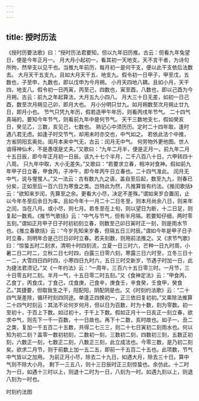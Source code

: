 ```yaml
---
---
---
```

title: 授时历法
---




《授时历要法歌》曰：“授时历法君要知，但以九年旧历推。古云：但看九年兔望日，便是今年正月一。 月大月小起初一，看其初一天地支。天不言干者，为诗句所拘，然举支以见干也。当推九年前历，每月初一是何干支，便以此干支依后法数去。 大月天干五支九，且如大月天干五、地支九。假令初一日甲子，甲至戊，五数也，子至申，九数也，即以戊申为今月朔。 小月天四地八耦。且如小月，天干四，地支八。假令初一日丙寅，丙至己，四数也，寅至酉，八数也，即以己酉为今月朔。古云：前九之年起算法，大月五九小四八。 月大三十日无差，如初一日己酉，数至次月朔见己卯，即月大也。 月小分明只廿九。如月朔数至次月朔止廿九日，即月小也。 节气只凭九年历，假若造甲午年历，则看丙戌年节气。 二十四气真端的。要知今年节气，则看前九年中是何节气。 天干三数地支七，假如癸亥日，癸见乙，三数，亥见己，七数也。 熟记心中须历历。定时二十四年取，逢时遇八君无虑。如逢子时交节气，却用未时亦交也，中气如之。 若依此法个中推，方省阴阳玄奥处。闺月本来中气无，古云：闰月无中气。 何劳物外更他图。世人谙得神仙术，不是愚氓是丈夫。”又歌曰：“九年二月半，便是正月一。前九年二月十五日辰，即今年正月初一日辰。该九十七个半月，二千八百八十日，六甲转四十八周。 只九年中取，大小无差失。”又歌曰：“若要求立春，相冲对食神。假如前九年甲子日立春，甲食丙，子冲午，即今年丙午日立春也。二十四气准此。 闰月无中气，说与惺惺人。”又一法云：古有数九九之语，盖自至后起，数至九九，则春已分矣，正如至后一百六日为寒食之类。岂特此为然，凡推算皆有约法。《推闰歌括》云：“欲知来岁闰，先算至之余。更看大小尽，决定不差殊。”谓如来岁合置闰，止以今年冬至后余日为率。且如今年十一月二十二日冬至，则本月尚余八日，则来年之闰，当在八月。或小尽，则七月。若冬至在上旬，则以望日为断，十二日足，则复起一数焉。《推节气歌括》云：“中气与节气，但有半月隔。若要知仔细，两时零五刻。”谓如正月甲子日子时初初刻立春，则数至己卯日寅时正一刻，则是雨水节也。《推立春歌括》云：“今岁先知来岁春，但隔五日三时辰。”谓如今年是甲子日子时立春，则明年合是己巳日卯时立春。若夫刻数，则用前法推之。又《求节气歌》曰：“惊蛰五时二刻求，清明十时四刻流，立夏一日三时六，芒种一日九时周，小暑二日二时二，立秋二日七时四，白露三日零六刻，寒露三日六时至，立冬三日十一二，大雪四日四时四，小寒四日九时六，五日三时交新岁，节遇子时加一日，此为捷法君须记。”又《一年约法》云：“一周年，三百六十五日零三时。一月节，三十日零五时二刻。半月一气，十五日零二时五刻。”又《食神定法》云：“甲食丙，乙食丁，丙食戊，丁食己，戊食庚，己食辛，庚食壬，辛食癸，壬食甲，癸食乙。”其捷要，但取我生之干，阳配阳，阴配阴是也。又《时刻约法歌》云：“二十四气渐差除，循环时刻四同途。单逢正四换初一，正三依旧复初初。”又乘除法推算二十四气时刻云：其法不论何岁何月，但以日为百数，时为十数，刻为零数。初一至初十，于百上下数。如过初十，于千上下数。假如正月十一日亥正一刻立春，欲求中气，则先下一千一百数，十一日故也。再下十二数，亥时故也。如子一、丑二之类，复加一千五百二十五数，共得二七三三，则二十七日寅初二刻雨水也。何以知为初二刻？盖零一数初初刻，二数初一刻，三数初二刻，四数初三刻，五数正初刻，六数正一刻，七数正二刻，八数正三刻，此立成法也。今零三数，是乃初二刻矣。欲求二月节，则于前数上加一五二五，即前一千五百二十五也。此项数，节气中气皆以之加用。 为前正月小尽，除去二十九日，如遇大月，除去三十日。算中气则不除大小月。 剩下一三五八，则十三日辰时正三刻惊蛰也。余仿此。十二时为一日，如遇十三时以上，则退十二时为一日，八刻为一时。如遇九刻以上，则退八刻为一时也。

时刻约法图
